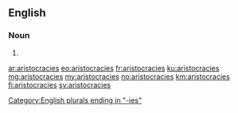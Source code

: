 ==English==

===Noun===
{{head|en|plural}}

# {{plural of|aristocracy|lang=en}}

[[Category:English plurals ending in "-ies"]]

[[ar:aristocracies]]
[[eo:aristocracies]]
[[fr:aristocracies]]
[[ku:aristocracies]]
[[mg:aristocracies]]
[[my:aristocracies]]
[[no:aristocracies]]
[[km:aristocracies]]
[[fi:aristocracies]]
[[sv:aristocracies]]
